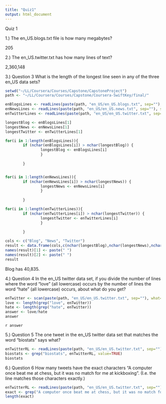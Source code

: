 ```yaml
---
title: "Quiz1"
output: html_document
---
```


Quiz 1

1.) The en_US.blogs.txt file is how many megabytes?

205


2.) The en_US.twitter.txt has how many lines of text?

2,360,148


3.) Question 3
What is the length of the longest line seen in any of the three en_US data sets?

```r
setwd("~/LL/Coursera/Courses/Capstone/CapstoneProject")
path <- "~/LL/Coursera/Courses/Capstone/Coursera-SwiftKey/final/"

enBlogsLines <- readLines(paste(path, "en_US/en_US.blogs.txt", sep=""), skipNul=TRUE)
enNewsLines <- readLines(paste(path, "en_US/en_US.news.txt", sep=""), skipNul=TRUE)
enTwitterLines <- readLines(paste(path, "en_US/en_US.twitter.txt", sep=""), skipNul=TRUE)

longestBlog <- enBlogsLines[1]
longestNews <- enNewsLines[1]
longestTwitter <- enTwitterLines[1]

for(i in 1:length(enBlogsLines)){
        if (nchar(enBlogsLines[i]) > nchar(longestBlog)) {
                longestBlog <- enBlogsLines[i]
                }
            
        } 


for(i in 1:length(enNewsLines)){
        if (nchar(enNewsLines[i]) > nchar(longestNews)) {
                longestNews <- enNewsLines[i]
                }
            
        } 

for(i in 1:length(enTwitterLines)){
        if (nchar(enTwitterLines[i]) > nchar(longestTwitter)) {
                longestTwitter <- enTwitterLines[i]
                }
            
        } 

cols <- c("Blog", "News", "Twitter")
result <- data.frame(cols,c(nchar(longestBlog),nchar(longestNews),nchar(longestTwitter)))
names(result)[1] <- paste(" ")
names(result)[2] <- paste(" ")
result
```

Blog has 40,835. 

4.) Question 4
In the en_US twitter data set, if you divide the number of lines where the word "love" (all lowercase) occurs by the number of lines the word "hate" (all lowercase) occurs, about what do you get?

```r
enTwitter <- scan(paste(path, "en_US/en_US.twitter.txt", sep=""), what="char", quote="", skipNul=TRUE)
love <- length(grep("love", enTwitter))
hate <- length(grep("hate", enTwitter))
answer <- love/hate
answer
```

`r answer`

5.)  Question 5
The one tweet in the en_US twitter data set that matches the word "biostats" says what?

```r
enTwitterRL <- readLines(paste(path, "en_US/en_US.twitter.txt", sep=""), skipNul=TRUE)
biostats <- grep("biostats", enTwitterRL, value=TRUE)
biostats
```

6.)  Question 6
How many tweets have the exact characters "A computer once beat me at chess, but it was no match for me at kickboxing". (I.e. the line matches those characters exactly.)

```r
enTwitterRL <- readLines(paste(path, "en_US/en_US.twitter.txt", sep=""), skipNul=TRUE)
exact <- grep("A computer once beat me at chess, but it was no match for me at kickboxing", enTwitterRL)
length(exact)
```


